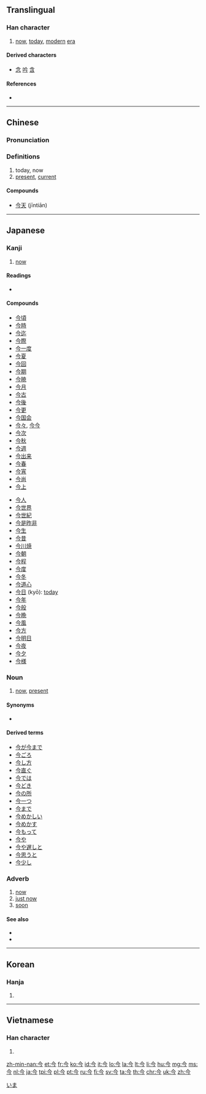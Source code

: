 ==Translingual==
{{stroke order|type=bw}}
===Han character===
{{Han char|rn=9|rad=人|as=02|sn=4|four=8020<sub>7</sub>|canj=人戈弓 (OIN)|ids=}}

# [[now]], [[today]], [[modern]] [[era]]

====Derived characters====
* [[念]] [[吟]] [[含]]

====References====
* {{Han ref|kx=0091.180|dkj=00358|dj=0194.030|hdz=10105.050|uh=4ECA|ud=20170|bh=A4B5|bd=42165}}

----

==Chinese==
{{zh-hanzi-box|[[今]]}}

===Pronunciation===
{{zh-pron
|m=jīn
|c=gam1
|h=pfs=kîm
|mc=y
|oc=y
|cat=n,adv
}}

===Definitions===
{{zh-hanzi}}

# today, now
# [[present]], [[current]]

====Compounds====
* [[今天]] (jīntiān)

----

==Japanese==

===Kanji===
{{ja-kanji|grade=2|rs=人02}}

# [[now]]

====Readings====
* {{ja-readings
|goon=[[こん]] (kon)
|kanon=[[きん]] (kin)
|kun=[[いま]] (ima)
|nanori=[[な]] (na)}}

====Compounds====
{{top2}}
* [[今頃]]
* [[今時]]
* [[今迄]]
* [[今際]]
* [[今一度]]
* [[今夏]]
* [[今回]]
* [[今期]]
* [[今暁]]
* [[今月]]
* [[今古]]
* [[今後]]
* [[今更]]
* [[今国会]]
* [[今々]], [[今今]]
* [[今次]]
* [[今秋]]
* [[今週]]
* [[今出来]]
* [[今春]]
* [[今宵]]
* [[今尚]]
* [[今上]]
{{mid2}}
* [[今人]]
* [[今世界]]
* [[今世紀]]
* [[今是昨非]]
* [[今生]]
* [[今昔]]
* [[今川焼]]
* [[今朝]]
* [[今程]]
* [[今度]]
* [[今冬]]
* [[今道心]]
* [[今日]] (kyō): [[today]]
* [[今年]]
* [[今般]]
* [[今晩]]
* [[今風]]
* [[今方]]
* [[今明日]]
* [[今夜]]
* [[今夕]]
* [[今様]]
{{bottom}}

===Noun===
{{ja-noun|いま}}

# [[now]], [[present]]

====Synonyms====
* {{ja-r|現在|げんざい}}

====Derived terms====
* [[今が今まで]]
* [[今ごろ]]
* [[今し方]]
* [[今直ぐ]]
* [[今では]]
* [[今どき]]
* [[今の所]]
* [[今一つ]]
* [[今まで]]
* [[今めかしい]]
* [[今めかす]]
* [[今もって]]
* [[今や]]
* [[今や遅しと]]
* [[今思うと]]
* [[今少し]]

===Adverb===
{{ja-pos|いま|adverb}}

# [[now]]
# [[just now]]
# [[soon]]

====See also====
* {{l|ja|すぐ|tr=sugu}}
* {{l|ja|すぐに|tr=sugu ni}}

[[Category:1000 Japanese basic words|いま]]

----

==Korean==

===Hanja===
{{ko-hanja|hangeul=금|eumhun=이제|rv=geum|mr=kŭm}}

# {{defn|lang=ko|sort=人02}}

----

==Vietnamese==

===Han character===
{{vi-hantu|[[kim]]|rs=人02}}

# {{defn|lang=vi|sort=人02}}

[[zh-min-nan:今]]
[[et:今]]
[[fr:今]]
[[ko:今]]
[[id:今]]
[[it:今]]
[[lo:今]]
[[la:今]]
[[lt:今]]
[[li:今]]
[[hu:今]]
[[mg:今]]
[[ms:今]]
[[nl:今]]
[[ja:今]]
[[tpi:今]]
[[pl:今]]
[[pt:今]]
[[ru:今]]
[[fi:今]]
[[sv:今]]
[[ta:今]]
[[th:今]]
[[chr:今]]
[[uk:今]]
[[zh:今]]